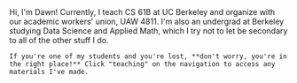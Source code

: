 <div class="lower-shelf">
    Hi, I'm Dawn! Currently, I teach CS 61B at UC Berkeley and organize with our academic workers' union, UAW 4811. I'm also an undergrad at Berkeley studying Data Science and Applied Math, which I try not to let be secondary to all of the other stuff I do.

    If you're one of my students and you're lost, **don't worry, you're in the right place!** Click "teaching" on the navigation to access any materials I've made.
</div>
